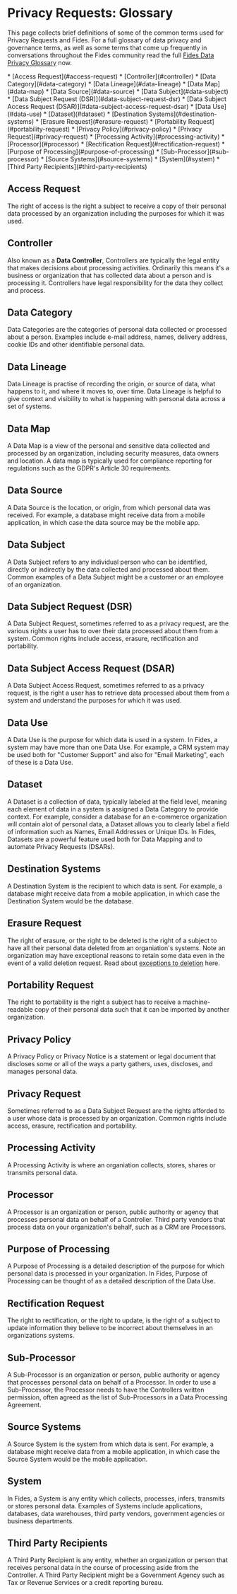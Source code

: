 
# Privacy Requests: Glossary


This page collects brief definitions of some of the common terms used for Privacy Requests and Fides.
For a full glossary of data privacy and governance terms, as well as some terms that come up frequently in conversations throughout the Fides community read the full [Fides Data Privacy Glossary](#LINK) now.

<div class="glossary-list">
* [Access Request](#access-request)
* [Controller](#controller)
* [Data Category](#data-category)
* [Data Lineage](#data-lineage)
* [Data Map](#data-map)
* [Data Source](#data-source)
* [Data Subject](#data-subject)
* [Data Subject Request (DSR)](#data-subject-request-dsr)
* [Data Subject Access Request (DSAR)](#data-subject-access-request-dsar)
* [Data Use](#data-use)
* [Dataset](#dataset)
* [Destination Systems](#destination-systems)
* [Erasure Request](#erasure-request)
* [Portability Request](#portability-request)
* [Privacy Policy](#privacy-policy)
* [Privacy Request](#privacy-request)
* [Processing Activity](#processing-activity)
* [Processor](#processor)
* [Rectification Request](#rectification-request)
* [Purpose of Processing](#purpose-of-processing)
* [Sub-Processor](#sub-processor)
* [Source Systems](#source-systems)
* [System](#system)
* [Third Party Recipients](#third-party-recipients)
</div>

## Access Request
The right of access is the right a subject to receive a copy of their personal data processed by an organization including the purposes for which it was used.

## Controller
Also known as a **Data Controller**, Controllers are typically the legal entity that makes decisions about processing activities. Ordinarily this means it's a business or organization that has collected data about a person and is processing it. Controllers have legal responsibility for the data they collect and process. 

## Data Category
Data Categories are the categories of personal data collected or processed about a person. Examples include e-mail address, names, delivery address, cookie IDs and other identifiable personal data.

## Data Lineage
Data Lineage is practise of recording the origin, or source of data, what happens to it, and where it moves to, over time. Data Lineage is helpful to give context and visibility to what is happening with personal data across a set of systems.

## Data Map
A Data Map is a view of the personal and sensitive data collected and processed by an organization, including security measures, data owners and location. A data map is typically used for compliance reporting for regulations such as the GDPR's Article 30 requirements.

## Data Source
A Data Source is the location, or origin, from which personal data was received. For example, a database might receive data from a mobile application, in which case the data source may be the mobile app.

## Data Subject
A Data Subject refers to any individual person who can be identified, directly or indirectly by the data collected and processed about them. Common examples of a Data Subject might be a customer or an employee of an organization.

## Data Subject Request (DSR)
A Data Subject Request, sometimes referred to as a privacy request, are the various rights a user has to over their data processed about them from a system. Common rights include access, erasure, rectification and portability.

## Data Subject Access Request (DSAR)
A Data Subject Access Request, sometimes referred to as a privacy request, is the right a user has to retrieve data processed about them from a system and understand the purposes for which it was used.

## Data Use
A Data Use is the purpose for which data is used in a system. In Fides, a system may have more than one Data Use. For example, a CRM system may be used both for "Customer Support" and also for "Email Marketing", each of these is a Data Use.

## Dataset
A Dataset is a collection of data, typically labeled at the field level, meaning each element of data in a system is assigned a Data Category to provide context. For example, consider a database for an e-commerce organization will contain alot of personal data, a Dataset allows you to clearly label a field of information such as Names, Email Addresses or Unique IDs. In Fides, Datasets are a powerful feature used both for Data Mapping and to automate Privacy Requests (DSARs).

## Destination Systems
A Destination System is the recipient to which data is sent. For example, a database might receive data from a mobile application, in which case the Destination System would be the database.

## Erasure Request
The right of erasure, or the right to be deleted is the right of a subject to have all their personal data deleted from an organiation's systems. Note an organization may have exceptional reasons to retain some data even in the event of a valid deletion request. Read about [exceptions to deletion](privacy-requests-fundamentals#exceptions-to-privacy-requests) here.

## Portability Request
The right to portability is the right a subject has to receive a machine-readable copy of their personal data such that it can be imported by another organization. 

## Privacy Policy
A Privacy Policy or Privacy Notice is a statement or legal document that discloses some or all of the ways a party gathers, uses, discloses, and manages personal data.

## Privacy Request
Sometimes referred to as a Data Subject Request are the rights afforded to a user whose data is processed by an organization. Common rights include access, erasure, rectification and portability.

## Processing Activity
A Processing Activity is where an organiation collects, stores, shares or transmits personal data.

## Processor
A Processor is an organization or person, public authority or agency that processes personal data on behalf of a Controller. Third party vendors that process data on your organization's behalf, such as a CRM are Processors.

## Purpose of Processing
A Purpose of Processing is a detailed description of the purpose for which personal data is processed in your organization. In Fides, Purpose of Processing can be thought of as a detailed description of the Data Use.

## Rectification Request
The right to rectification, or the right to update, is the right of a subject to update information they believe to be incorrect about themselves in an organizations systems.

## Sub-Processor
A Sub-Processor is an organization or person, public authority or agency that processes personal data on behalf of a Processor. In order to use a Sub-Processor, the Processor needs to have the Controllers written permission, often agreed as the list of Sub-Processors in a Data Processing Agreement.

## Source Systems
A Source System is the system from which data is sent. For example, a database might receive data from a mobile application, in which case the Source System would be the mobile application.

## System
In Fides, a System is any entity which collects, processes, infers, transmits or stores personal data. Examples of Systems include applications, databases, data warehouses, third party vendors, government agencies or business departments.

## Third Party Recipients
A Third Party Recipient is any entity, whether an organization or person that receives personal data in the course of processing aside from the Controller. A Third Party Recipient might be a Government Agency such as Tax or Revenue Services or a credit reporting bureau.



